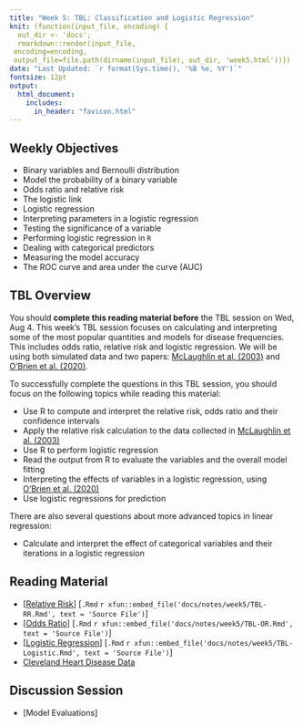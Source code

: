 ```yaml
---
title: "Week 5: TBL: Classification and Logistic Regression"
knit: (function(input_file, encoding) {
  out_dir <- 'docs';
  rmarkdown::render(input_file,
 encoding=encoding,
 output_file=file.path(dirname(input_file), out_dir, 'week5.html'))})
date: "Last Updated: `r format(Sys.time(), '%B %e, %Y')`"
fontsize: 12pt
output: 
  html_document:
    includes:
      in_header: "favicon.html"
---
```


## Weekly Objectives
  
  * Binary variables and Bernoulli distribution
  * Model the probability of a binary variable
  * Odds ratio and relative risk
  * The logistic link
  * Logistic regression
  * Interpreting parameters in a logistic regression
  * Testing the significance of a variable
  * Performing logistic regression in `R`
  * Dealing with categorical predictors
  * Measuring the model accuracy
  * The ROC curve and area under the curve (AUC)

## TBL Overview

You should **complete this reading material before** the TBL session on Wed, Aug 4. This week's TBL session focuses on calculating and interpreting some of the most popular quantities and models for disease frequencies. This includes odds ratio, relative risk and logistic regression. We will be using both simulated data and two papers: [McLaughlin et al. (2003)](notes/week5/papers/McLaughlin2003Extensive.pdf) and [O'Brien et al. (2020)](notes/week5/papers/OBrien2020.pdf).

To successfully complete the questions in this TBL session, you should focus on the following topics while reading this material:

  * Use R to compute and interpret the relative risk, odds ratio and their confidence intervals
  * Apply the relative risk calculation to the data collected in [McLaughlin et al. (2003)](notes/week5/papers/McLaughlin2003Extensive.pdf)
  * Use R to perform logistic regression
  * Read the output from R to evaluate the variables and the overall model fitting
  * Interpreting the effects of variables in a logistic regression, using [O'Brien et al. (2020)](notes/week5/papers/OBrien2020.pdf)
  * Use logistic regressions for prediction

There are also several questions about more advanced topics in linear regression:

  * Calculate and interpret the effect of categorical variables and their iterations in a logistic regression

## Reading Material

  * [[Relative Risk](notes/week5/TBL-RR.html)] [`.Rmd` `r xfun::embed_file('docs/notes/week5/TBL-RR.Rmd', text = 'Source File')`] 
  * [[Odds Ratio](notes/week5/TBL-OR.html)] [`.Rmd` `r xfun::embed_file('docs/notes/week5/TBL-OR.Rmd', text = 'Source File')`] 
  * [[Logistic Regression](notes/week5/TBL-Logistic.html)] [`.Rmd` `r xfun::embed_file('docs/notes/week5/TBL-Logistic.Rmd', text = 'Source File')`] 
  * [Cleveland Heart Disease Data](notes/week5/processed_cleveland.csv)

## Discussion Session

  * [Model Evaluations]
